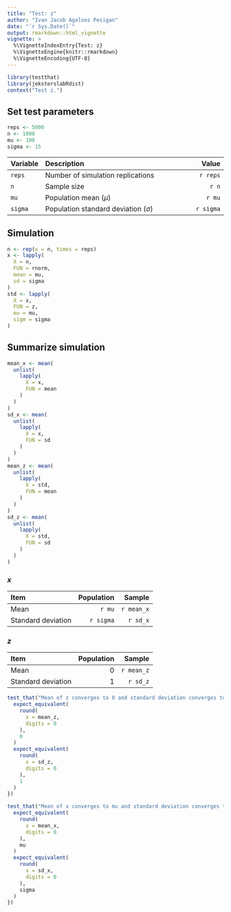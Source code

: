 ```yaml
---
title: "Test: z"
author: "Ivan Jacob Agaloos Pesigan"
date: "`r Sys.Date()`"
output: rmarkdown::html_vignette
vignette: >
  %\VignetteIndexEntry{Test: z}
  %\VignetteEngine{knitr::rmarkdown}
  %\VignetteEncoding{UTF-8}
---
```



```r
library(testthat)
library(jeksterslabRdist)
context("Test z.")
```


## Set test parameters


```r
reps <- 5000
n <- 1000
mu <- 100
sigma <- 15
```


| Variable   | Description                                             | Value      |
|:----------	|:------------------------------------------------------- |-----------:|
| `reps`   	| Number of simulation replications                       | `r reps`   |
| `n`      	| Sample size                                             | `r n`      |
| `mu`     	| Population mean $\left( \mu \right)$                    | `r mu`     |
| `sigma`  	| Population standard deviation $\left( \sigma \right)$   | `r sigma`  |

## Simulation


```r
n <- rep(x = n, times = reps)
x <- lapply(
  X = n,
  FUN = rnorm,
  mean = mu,
  sd = sigma
)
std <- lapply(
  X = x,
  FUN = z,
  mu = mu,
  sigm = sigma
)
```


## Summarize simulation


```r
mean_x <- mean(
  unlist(
    lapply(
      X = x,
      FUN = mean
    )
  )
)
sd_x <- mean(
  unlist(
    lapply(
      X = x,
      FUN = sd
    )
  )
)
mean_z <- mean(
  unlist(
    lapply(
      X = std,
      FUN = mean
    )
  )
)
sd_z <- mean(
  unlist(
    lapply(
      X = std,
      FUN = sd
    )
  )
)
```


### $x$

| Item                 | Population | Sample       |
|:-------------------- |-----------:|-------------:|
| Mean                 | `r mu`     | `r mean_x`   |
| Standard deviation   | `r sigma`  | `r sd_x`     |

### $z$

| Item                 | Population | Sample       |
|:-------------------- |-----------:|-------------:|
| Mean                 | 0          | `r mean_z`   |
| Standard deviation   | 1          | `r sd_z`     |


```r
test_that("Mean of z converges to 0 and standard deviation converges to 1", {
  expect_equivalent(
    round(
      x = mean_z,
      digits = 0
    ),
    0
  )
  expect_equivalent(
    round(
      x = sd_z,
      digits = 0
    ),
    1
  )
})
```



```r
test_that("Mean of x converges to mu and standard deviation converges to sigma", {
  expect_equivalent(
    round(
      x = mean_x,
      digits = 0
    ),
    mu
  )
  expect_equivalent(
    round(
      x = sd_x,
      digits = 0
    ),
    sigma
  )
})
```


